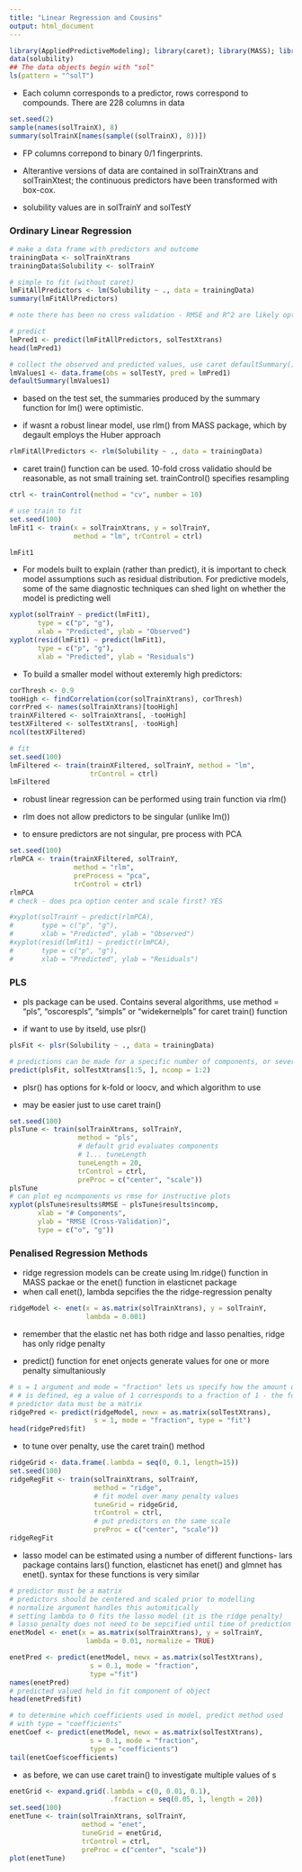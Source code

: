 ```yaml
---
title: "Linear Regression and Cousins"
output: html_document
---
```



```r
library(AppliedPredictiveModeling); library(caret); library(MASS); library(pls); library(elasticnet)
data(solubility)
## The data objects begin with "sol"
ls(pattern = "^solT")
```

* Each column corresponds to a predictor, rows correspond to compounds. There are 228 columns in data

```r
set.seed(2)
sample(names(solTrainX), 8)
summary(solTrainX[names(sample((solTrainX), 8))])
```

* FP columns correpond to binary 0/1 fingerprints.

* Alterantive versions of data are contained in solTrainXtrans and solTrainXtest; the continuous predictors have been transformed with box-cox.

* solubility values are in solTrainY and solTestY

### Ordinary Linear Regression

```r
# make a data frame with predictors and outcome
trainingData <- solTrainXtrans
trainingData$Solubility <- solTrainY

# simple to fit (without caret)
lmFitAllPredictors <- lm(Solubility ~ ., data = trainingData)
summary(lmFitAllPredictors)

# note there has been no cross validation - RMSE and R^2 are likely optimistically high

# predict
lmPred1 <- predict(lmFitAllPredictors, solTestXtrans)
head(lmPred1)

# collect the observed and predicted values, use caret defaultSummary()
lmValues1 <- data.frame(obs = solTestY, pred = lmPred1)
defaultSummary(lmValues1)
```

* based on the test set, the summaries produced by the summary function for lm() were optimistic.

* if wasnt a robust linear model, use rlm() from MASS package, which by degault employs the Huber approach

```r
rlmFitAllPredictors <- rlm(Solubility ~ ., data = trainingData)
```

* caret train() function can be used. 10-fold cross validatio should be reasonable, as not small training set. trainControl() specifies resampling

```r
ctrl <- trainControl(method = "cv", number = 10)

# use train to fit
set.seed(100)
lmFit1 <- train(x = solTrainXtrans, y = solTrainY,
                method = "lm", trControl = ctrl)

lmFit1
```

* For models built to explain (rather than predict), it is important to check model assumptions such as residual distribution. For predictive models, some of the same diagnostic techniques can shed light on whether the model is predicting well

```r
xyplot(solTrainY ~ predict(lmFit1),
       type = c("p", "g"),
       xlab = "Predicted", ylab = "Observed")
xyplot(resid(lmFit1) ~ predict(lmFit1),
       type = c("p", "g"),
       xlab = "Predicted", ylab = "Residuals")
```

* To build a smaller model without exteremly high predictors:

```r
corThresh <- 0.9
tooHigh <- findCorrelation(cor(solTrainXtrans), corThresh)
corrPred <- names(solTrainXtrans)[tooHigh]
trainXFiltered <- solTrainXtrans[, -tooHigh]
testXFiltered <- solTestXtrans[, -tooHigh]
ncol(testXFiltered)

# fit
set.seed(100)
lmFiltered <- train(trainXFiltered, solTrainY, method = "lm",
                    trControl = ctrl)
lmFiltered
```

* robust linear regression can be performed using train function via rlm()

* rlm does not allow predictors to be singular (unlike lm())

* to ensure predictors are not singular, pre process with PCA

```r
set.seed(100)
rlmPCA <- train(trainXFiltered, solTrainY,
                method = "rlm",
                preProcess = "pca",
                trControl = ctrl)
rlmPCA
# check - does pca option center and scale first? YES
```

```r
#xyplot(solTrainY ~ predict(rlmPCA),
#       type = c("p", "g"),
#       xlab = "Predicted", ylab = "Observed")
#xyplot(resid(lmFit1) ~ predict(rlmPCA),
#       type = c("p", "g"),
#       xlab = "Predicted", ylab = "Residuals")
```

### PLS

* pls package can be used. Contains several algorithms, use method = "pls", "oscorespls", "simpls" or "widekernelpls" for caret train() function

* if want to use by itseld, use plsr()

```r
plsFit <- plsr(Solubility ~ ., data = trainingData)

# predictions can be made for a specific number of components, or several values at one tim
predict(plsFit, solTestXtrans[1:5, ], ncomp = 1:2)
```

* plsr() has options for k-fold or loocv, and which algorithm to use

* may be easier just to use caret train()

```r
set.seed(100)
plsTune <- train(solTrainXtrans, solTrainY,
                 method = "pls",
                 # default grid evaluates components
                 # 1... tuneLength
                 tuneLength = 20,
                 trControl = ctrl,
                 preProc = c("center", "scale"))
plsTune
# can plot eg ncomponents vs rmse for instructive plots
xyplot(plsTune$results$RMSE ~ plsTune$results$ncomp,
       xlab = "# Components",
       ylab = "RMSE (Cross-Validation)",
       type = c("o", "g"))
```

### Penalised Regression Methods

* ridge regression models can be create using lm.ridge() function in MASS packae or the enet() function in elasticnet package
* when call enet(), lambda sepcifies the the ridge-regression penalty

```r
ridgeModel <- enet(x = as.matrix(solTrainXtrans), y = solTrainY,
                   lambda = 0.001)
```

* remember that the elastic net has both ridge and lasso penalties, ridge has only ridge penalty

* predict() function for enet onjects generate values for one or more penalty simultaniously

```r
# s = 1 argument and mode = "fraction" lets us specify how the amount of penalization
# # is defined, eg a value of 1 corresponds to a fraction of 1 - the full solution
# predictor data must be a matrix
ridgePred <- predict(ridgeModel, newx = as.matrix(solTestXtrans),
                     s = 1, mode = "fraction", type = "fit")
head(ridgePred$fit)
```

* to tune over penalty, use the caret train() method

```r
ridgeGrid <- data.frame(.lambda = seq(0, 0.1, length=15))
set.seed(100)
ridgeRegFit <- train(solTrainXtrans, solTrainY,
                     method = "ridge",
                     # fit model over many penalty values 
                     tuneGrid = ridgeGrid,
                     trControl = ctrl,
                     # put predictors on the same scale
                     preProc = c("center", "scale"))
ridgeRegFit
```

* lasso model can be estimated using a number of different functions- lars package contains lars() function, elasticnet has enet() and glmnet has enet(). syntax for these functions is very similar

```r
# predictor must be a matrix
# predictors should be centered and scaled prior to modelling
# normalize argument handles this automitically
# setting lambda to 0 fits the lasso model (it is the ridge penalty)
# lasso penalty does not need to be sepcified until time of prediction
enetModel <- enet(x = as.matrix(solTrainXtrans), y = solTrainY,
                   lambda = 0.01, normalize = TRUE)

enetPred <- predict(enetModel, newx = as.matrix(solTestXtrans),
                    s = 0.1, mode = "fraction",
                    type ="fit")
names(enetPred)
# predicted valued held in fit component of object
head(enetPred$fit)

# to determine which coefficients used in model, predict method used
# with type = "coefficients"
enetCoef <- predict(enetModel, newx = as.matrix(solTestXtrans),
                    s = 0.1, mode = "fraction",
                    type = "coefficients")
tail(enetCoef$coefficients)
```

* as before, we can use caret train() to investigate multiple values of s 

```r
enetGrid <- expand.grid(.lambda = c(0, 0.01, 0.1),
                         .fraction = seq(0.05, 1, length = 20))
set.seed(100)
enetTune <- train(solTrainXtrans, solTrainY,
                  method = "enet",
                  tuneGrid = enetGrid,
                  trControl = ctrl,
                  preProc = c("center", "scale"))
plot(enetTune)

```